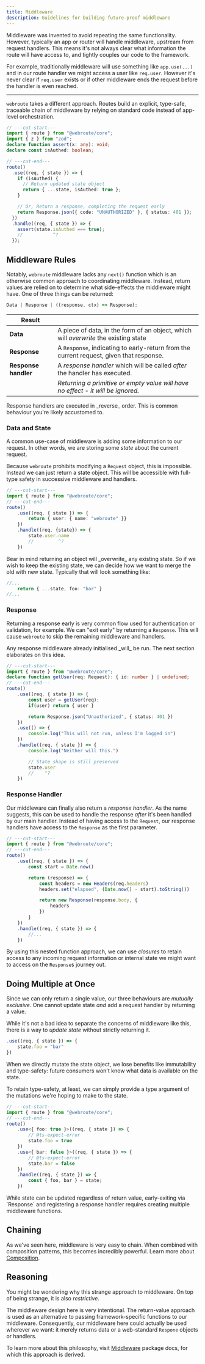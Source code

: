```yaml
---
title: Middleware
description: Guidelines for building future-proof middleware
---
```



Middleware was invented to avoid repeating the same functionality. However, typically an app or router will handle middleware, upstream from request handlers. This means it's not always clear what information the route will have access to, and tightly couples our code to the framework.

For example, traditionally middleware will use something like `app.use(...)` and in our route handler we might access a user like `req.user`. However it's never clear if `req.user` exists or if other middleware ends the request before the handler is even reached.

---

`webroute` takes a different approach. Routes build an explicit, type-safe, traceable chain of middleware by relying on standard code instead of app-level orchestration.

```ts twoslash
// ---cut-start---
import { route } from "@webroute/core";
import { z } from "zod";
declare function assert(x: any): void;
declare const isAuthed: boolean;

// ---cut-end---
route()
  .use((req, { state }) => {
    if (isAuthed) {
      // Return updated state object
      return { ...state, isAuthed: true };
    }

    // Or, Return a response, completing the request early
    return Response.json({ code: "UNAUTHORIZED" }, { status: 401 });
  })
  .handle((req, { state }) => {
    assert(state.isAuthed === true);
    //           ^?
  });
```

## Middleware Rules

Notably, `webroute` middleware lacks any `next()` function which is an otherwise common approach to coordinating middleware. Instead, return values are relied on to determine what side-effects the middleware might have. One of three things can be returned:

```ts
Data | Response | ((response, ctx) => Response);
```

| Result               |                                                                                         |
| -------------------- | --------------------------------------------------------------------------------------- |
| **Data**             | A piece of data, in the form of an object, which will _overwrite_ the existing state    |
| **Response**         | A `Response`, indicating to early-return from the current request, given that response. |
| **Response handler** | A _response handler_ which will be called _after_ the handler has executed.             |
|                      | _Returning a primitive or empty value will have no effect - it will be ignored._        |

<Callout>
  Response handlers are executed in _reverse_ order. This is common behaviour
  you're likely accustomed to.
</Callout>

### Data and State

A common use-case of middleware is adding some information to our request. In other words, we are storing some _state_ about the current request.

Because `webroute` prohibits modifying a `Request` object, this is impossible. Instead we can just return a state object. This will be accessible with full-type safety in successive middleware and handlers.

```ts twoslash
// ---cut-start---
import { route } from "@webroute/core";
// ---cut-end---
route()
	.use((req, { state }) => {
		return { user: { name: "webroute" }}
	})
	.handle((req, {state}) => {
		state.user.name
		//         ^?
	})
```

<Accordions>
<Accordion title="Appending to state, instead of overwriting">
Bear in mind returning an object will _overwrite_ any existing state. So if we wish to keep the existing state, we can decide how we want to merge the old with new state. Typically that will look something like:

```ts
//...
	return { ...state, foo: "bar" }
//...
```
</Accordion>
</Accordions>

### Response

Returning a response early is very common flow used for authentication or validation, for example. We can "exit early" by returning a `Response`. This will cause `webroute` to skip the remaining middleware and handlers. 

<Callout>
Any response middleware already initialised _will_ be run. The next section elaborates on this idea.
</Callout>

```ts twoslash
// ---cut-start---
import { route } from "@webroute/core";
declare function getUser(req: Request): { id: number } | undefined;
// ---cut-end---
route()
	.use((req, { state }) => {
		const user = getUser(req);
		if(user) return { user }

		return Response.json("Unauthorized", { status: 401 })
	})
	.use(() => {
		console.log("This will not run, unless I'm logged in")
	})
	.handle((req, { state }) => {
		console.log("Neither will this.")

		// State shape is still preserved
		state.user
		//    ^?
	})
```

### Response Handler

Our middleware can finally also return a _response handler_. As the name suggests, this can be used to handle the response _after_ it's been handled by our main handler. Instead of having access to the `Request`, our response handlers have access to the `Response` as the first parameter.


```ts twoslash
// ---cut-start---
import { route } from "@webroute/core";
// ---cut-end---
route()
	.use((req, { state }) => {
		const start = Date.now()

		return (response) => {
			const headers = new Headers(req.headers)
			headers.set("elapsed", (Date.now() - start).toString())

			return new Response(response.body, {
				headers
			})
		}
	})
	.handle((req, { state }) => {
		//...
	})
```

By using this nested function approach, we can use _closures_ to retain access to any incoming request information or internal state we might want to access on the `Response`s journey out.


## Doing Multiple at Once

Since we can only return a single value, our three behaviours are _mutually exclusive_. One cannot update state _and_ add a request handler by returning a value. 

While it's not a bad idea to separate the concerns of middleware like this, there is a way to _update state_ without strictly returning it.

```ts
.use((req, { state }) => {
	state.foo = "bar"
})
```

<Accordions>
<Accordion title="Type Safety with Mutations">

When we directly mutate the state object, we lose benefits like immutability and type-safety: future consumers won't know what data is available on the state.

To retain type-safety, at least, we can simply provide a type argument of the mutations we're hoping to make to the state.

```ts twoslash
// ---cut-start---
import { route } from "@webroute/core";
// ---cut-end---
route()
	.use<{ foo: true }>((req, { state }) => {
		// @ts-expect-error
		state.foo = true
	})
	.use<{ bar: false }>((req, { state }) => {
		// @ts-expect-error
		state.bar = false
	})
	.handle((req, { state }) => {
		const { foo, bar } = state;
	})
```

<Callout>
While state can be updated regardless of return value, early-exiting via `Response` and registering a response handler requires creating multiple middleware functions.
</Callout>

</Accordion>
</Accordions>

## Chaining

As we've seen here, middleware is very easy to chain. When combined with composition patterns, this becomes incredibly powerful. Learn more about [Composition](./composition).

## Reasoning

You might be wondering why this strange approach to middleware. On top of being strange, it is also _restrictive_.

The middleware design here is very intentional. The return-value approach is used as an alternative to passing framework-specific functions to our middleware. Consequently, our middleware here could actually be used wherever we want: it merely returns data or a web-standard `Respone` objects or handlers.

To learn more about this philosophy, visit [Middleware](./middleware/overview) package docs, for which this approach is derived.



